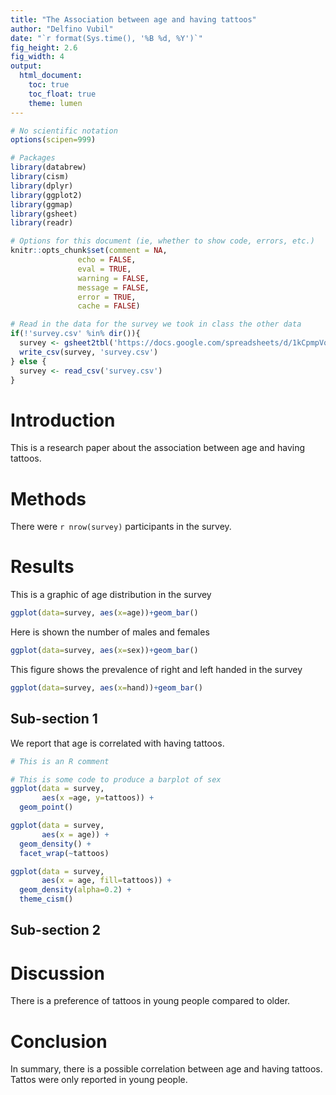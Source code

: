 ---
title: "The Association between age and having tattoos"
author: "Delfino Vubil"
date: "`r format(Sys.time(), '%B %d, %Y')`"
fig_height: 2.6
fig_width: 4
output:
  html_document:
    toc: true
    toc_float: true
    theme: lumen
---


```{r, echo = FALSE, warning = FALSE, message = FALSE, comment = NA, error= FALSE, cache = F}
# No scientific notation
options(scipen=999)

# Packages 
library(databrew)
library(cism)
library(dplyr)
library(ggplot2)
library(ggmap)
library(gsheet)
library(readr)

# Options for this document (ie, whether to show code, errors, etc.)
knitr::opts_chunk$set(comment = NA, 
               echo = FALSE,
               eval = TRUE,
               warning = FALSE, 
               message = FALSE, 
               error = TRUE, 
               cache = FALSE)

# Read in the data for the survey we took in class the other data
if(!'survey.csv' %in% dir()){
  survey <- gsheet2tbl('https://docs.google.com/spreadsheets/d/1kCpmpVqD4tzkdGgyLQGVqeZG1sJoe2FwFJIxtDRsrb0/edit?usp=sharing')
  write_csv(survey, 'survey.csv')
} else {
  survey <- read_csv('survey.csv')
}
```

# Introduction

This is a research paper about the association between age and having tattoos.

# Methods

There were `r nrow(survey)` participants in the survey.


# Results
This is a graphic of age distribution in the survey
```{r}

ggplot(data=survey, aes(x=age))+geom_bar()
```
Here is shown the number of males and females
```{r}

ggplot(data=survey, aes(x=sex))+geom_bar()
```
This figure shows the prevalence of right and left handed in the survey
```{r}

ggplot(data=survey, aes(x=hand))+geom_bar()
```

## Sub-section 1

We report that age is correlated with having tattoos.

```{r}
# This is an R comment

# This is some code to produce a barplot of sex 
ggplot(data = survey,
       aes(x =age, y=tattoos)) +
  geom_point() 
```

```{r}
ggplot(data = survey,
       aes(x = age)) +
  geom_density() +
  facet_wrap(~tattoos)

ggplot(data = survey,
       aes(x = age, fill=tattoos)) +
  geom_density(alpha=0.2) +
  theme_cism()

```


## Sub-section 2

# Discussion
There is a preference of tattoos in young people compared to older.  


# Conclusion
In summary, there is a possible correlation between age and having tattoos. Tattos were only reported in young people. 

